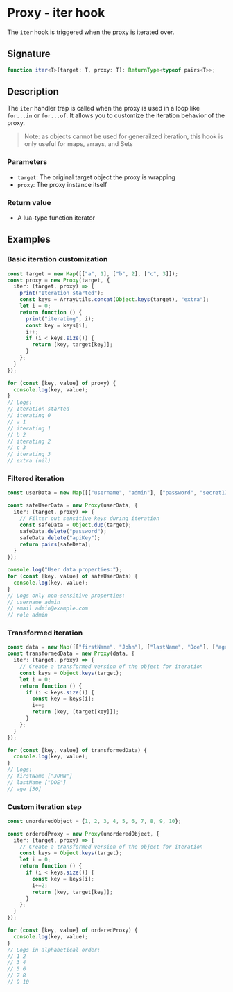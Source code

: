 # Proxy - iter hook

The `iter` hook is triggered when the proxy is iterated over.

## Signature

```ts
function iter<T>(target: T, proxy: T): ReturnType<typeof pairs<T>>;
```

## Description

The `iter` handler trap is called when the proxy is used in a loop like `for...in` or `for...of`. It allows you to customize the iteration behavior of the proxy.

> Note: as objects cannot be used for generailzed iteration, this hook is only useful for maps, arrays, and Sets

### Parameters
- `target`: The original target object the proxy is wrapping
- `proxy`: The proxy instance itself

### Return value
- A lua-type function iterator

## Examples

### Basic iteration customization

```ts
const target = new Map([["a", 1], ["b", 2], ["c", 3]]);
const proxy = new Proxy(target, {
  iter: (target, proxy) => {
    print("Iteration started");
    const keys = ArrayUtils.concat(Object.keys(target), "extra");
    let i = 0;
    return function () {
      print("iterating", i);
      const key = keys[i];
      i++;
      if (i < keys.size()) {
        return [key, target[key]];
      }
    };
  }
});

for (const [key, value] of proxy) {
  console.log(key, value);
}
// Logs:
// Iteration started
// iterating 0
// a 1
// iterating 1
// b 2
// iterating 2
// c 3
// iterating 3
// extra (nil)
```

### Filtered iteration

```ts
const userData = new Map([["username", "admin"], ["password", "secret123"], ["email", "admin@example.com"], ["role", "admin"], ["apiKey", "abc123xyz"]]);

const safeUserData = new Proxy(userData, {
  iter: (target, proxy) => {
    // Filter out sensitive keys during iteration
    const safeData = Object.dup(target);
    safeData.delete("password");
    safeData.delete("apiKey");
    return pairs(safeData);
  }
});

console.log("User data properties:");
for (const [key, value] of safeUserData) {
  console.log(key, value);
}
// Logs only non-sensitive properties:
// username admin
// email admin@example.com
// role admin
```

### Transformed iteration

```ts
const data = new Map([["firstName", "John"], ["lastName", "Doe"], ["age", 30]]);
const transformedData = new Proxy(data, {
  iter: (target, proxy) => {
    // Create a transformed version of the object for iteration
    const keys = Object.keys(target);
    let i = 0;
    return function () {
      if (i < keys.size()) {
        const key = keys[i];
        i++;
        return [key, [target[key]]];
      }
    };
  }
});

for (const [key, value] of transformedData) {
  console.log(key, value);
}
// Logs:
// firstName ["JOHN"]
// lastName ["DOE"]
// age [30]
```

### Custom iteration step

```ts
const unorderedObject = {1, 2, 3, 4, 5, 6, 7, 8, 9, 10};

const orderedProxy = new Proxy(unorderedObject, {
  iter: (target, proxy) => {
    // Create a transformed version of the object for iteration
    const keys = Object.keys(target);
    let i = 0;
    return function () {
      if (i < keys.size()) {
        const key = keys[i];
        i+=2;
        return [key, target[key]];
      }
    };
  }
});

for (const [key, value] of orderedProxy) {
  console.log(key, value);
}
// Logs in alphabetical order:
// 1 2
// 3 4
// 5 6
// 7 8
// 9 10
```
